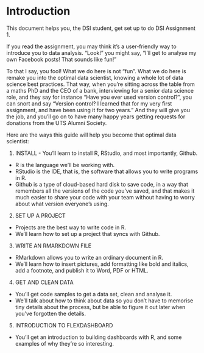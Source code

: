 # Introduction

This document helps you, the DSI student, get set up to do DSI Assignment 1.

If you read the assignment, you may think it's a user-friendly way to introduce you to data analysis. "Look!" you might say, "I'll get to analyse my own Facebook posts! That sounds like fun!"

To that I say, you fool! What we do here is not "fun". What we do here is remake you into the optimal data scientist, knowing a whole lot of data science best practices. That way, when you're sitting across the table from a maths PhD and the CEO of a bank, interviewing for a senior data science role, and they say for instance "Have you ever used version control?", you can snort and say "Version control? I learned that for my very first assignment, and have been using it for two years." And they will give you the job, and you'll go on to have many happy years getting requests for donations from the UTS Alumni Society.

Here are the ways this guide will help you become that optimal data scientist:

1) INSTALL - You'll learn to install R, RStudio, and most importantly, Github. 
* R is the language we'll be working with.
* RStudio is the IDE, that is, the software that allows you to write programs in R.
* Github is a type of cloud-based hard disk to save code, in a way that remembers all the versions of the code you've saved, and that makes it much easier to share your code with your team without having to worry about what version everyone's using.

2) SET UP A PROJECT
* Projects are the best way to write code in R.
* We'll learn how to set up a project that syncs with Github.

3) WRITE AN RMARKDOWN FILE
* RMarkdown allows you to write an ordinary document in R. 
* We'll learn how to insert pictures, add formatting like bold and italics, add a footnote, and publish it to Word, PDF or HTML.

4) GET AND CLEAN DATA
* You'll get code samples to get a data set, clean and analyse it.
* We'll talk about how to think about data so you don't have to memorise tiny details about the process, but be able to figure it out later when you've forgotten the details.

5) INTRODUCTION TO FLEXDASHBOARD
* You'll get an introduction to building dashboards with R, and some examples of why they're so interesting.

